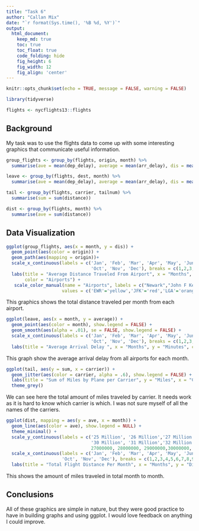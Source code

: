 ```yaml
---
title: "Task 6"
author: "Callan Mix"
date: "`r format(Sys.time(), '%B %d, %Y')`"
output:
  html_document:  
    keep_md: true
    toc: true
    toc_float: true
    code_folding: hide
    fig_height: 6
    fig_width: 12
    fig_align: 'center'
---
```


```r
knitr::opts_chunk$set(echo = TRUE, message = FALSE, warning = FALSE)
```

```r
library(tidyverse)
```

```r
flights <- nycflights13::flights
```

## Background

My task was to use the flights data to come up with some interesting graphics that communicate useful information.
 
 

```r
group_flights <- group_by(flights, origin, month) %>% 
  summarise(ave = mean(dep_delay), average = mean(arr_delay), dis = mean(distance))

leave <- group_by(flights, dest, month) %>% 
  summarise(ave = mean(dep_delay), average = mean(arr_delay), dis = mean(distance))

tail <- group_by(flights, carrier, tailnum) %>% 
  summarise(sum = sum(distance))

dist <- group_by(flights, month) %>% 
  summarise(ave = sum(distance))

```

## Data Visualization

```r
ggplot(group_flights, aes(x = month, y = dis)) +
  geom_point(aes(color = origin)) +
  geom_path(aes(mapping = origin))+
  scale_x_continuous(labels = c('Jan', 'Feb', 'Mar', 'Apr', 'May', 'Jun', 'Jul', ' Aug', 'Sep',
                                'Oct', 'Nov', 'Dec'), breaks = c(1,2,3,4,5,6,7,8,9,10,11,12)) +
  labs(title = "Average Distance Traveled From Airport", x = "Months", y = "Miles", 
       color = "Airports") +
   scale_color_manual(name = "Airports", labels = c("Newark","John F Kennedy","LaGuardia"),
                     values = c('EWR'='yellow','JFK'='red','LGA'='orange'))
```
This graphics shows the total distance traveled per month from each airport.
```r
ggplot(leave, aes(x = month, y = average)) +
  geom_point(aes(color = month), show.legend = FALSE) +
  geom_smooth(aes(alpha = .01), se = FALSE, show.legend = FALSE) +
  scale_x_continuous(labels = c('Jan', 'Feb', 'Mar', 'Apr', 'May', 'Jun', 'Jul', ' Aug', 'Sep',
                                'Oct', 'Nov', 'Dec'), breaks = c(1,2,3,4,5,6,7,8,9,10,11,12)) +
  labs(title = "Average Arrival Delay ", x = "Months", y = "Minutes", caption = "2013")
```
This graph show the average arrival delay from all airports for each month.
```r
ggplot(tail, aes(y = sum, x = carrier)) +
  geom_jitter(aes(color = carrier, alpha = .6), show.legend = FALSE) +
  labs(title = "Sum of Miles by Plane per Carrier", y = "Miles", x = "Carrier") +
  theme_grey()
```
We can see here the total amount of miles traveled by carrier. It needs work as it is hard to know which carrier is which. I was not sure myself of all the names of the carriers.
```r
ggplot(dist, mapping = aes(y = ave, x = month)) +
  geom_line(aes(color = ave), show.legend = NULL) +
  theme_minimal() +
  scale_y_continuous(labels = c('25 Million', '26 Million','27 Million', '28 Million','29 Million',
                                '30 Million', '31 Million','32 Million'), breaks = c(25000000, 26000000,
                                27000000, 28000000, 29000000,30000000, 31000000, 32000000)) +
  scale_x_continuous(labels = c('Jan', 'Feb', 'Mar', 'Apr', 'May', 'Jun', 'Jul', ' Aug', 'Sep',
                     'Oct', 'Nov', 'Dec'), breaks = c(1,2,3,4,5,6,7,8,9,10,11,12)) +
  labs(title = "Total Flight Distance Per Month", x = "Months", y = "Distance (Miles)", subtitle = "2013 US")

```
This shows the amount of miles traveled in total month to month.


## Conclusions
All of these graphics are simple in nature, but they were good practice to have in building graphs and using ggplot. I would love feedback on anything I could improve.

